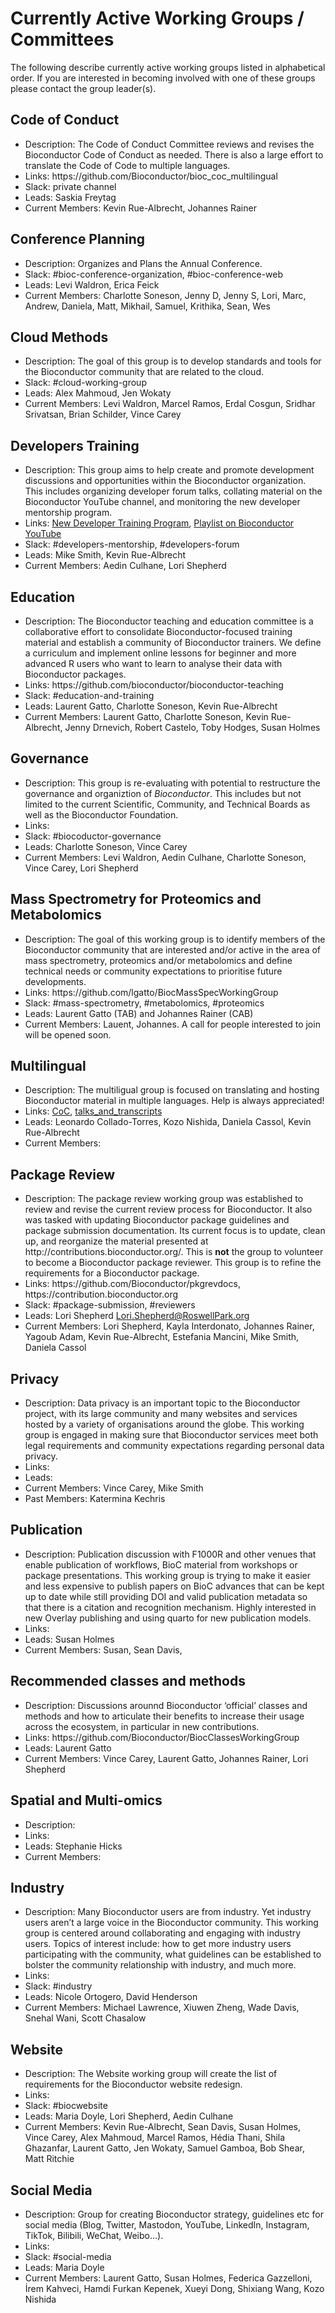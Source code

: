 # Currently Active Working Groups / Committees 

The following describe currently active working groups listed in alphabetical
order. If you are interested in becoming involved with one of these groups
please contact the group leader(s).


## Code of Conduct

- Description: The Code of Conduct Committee reviews and revises the
  Bioconductor Code of Conduct as needed. There is also a large effort to
  translate the Code of Code to multiple languages.
- Links: https://github.com/Bioconductor/bioc_coc_multilingual
- Slack: private channel
- Leads: Saskia Freytag
- Current Members: Kevin Rue-Albrecht, Johannes Rainer

## Conference Planning

- Description: Organizes and Plans the Annual Conference.
- Slack: #bioc-conference-organization, #bioc-conference-web
- Leads: Levi Waldron, Erica Feick
- Current Members: Charlotte Soneson, Jenny D, Jenny S, Lori, Marc, Andrew, Daniela, Matt, Mikhail, Samuel, Krithika, Sean, Wes

## Cloud Methods

- Description: The goal of this group is to develop standards and tools for the
  Bioconductor community that are related to the cloud.
- Slack: #cloud-working-group
- Leads: Alex Mahmoud, Jen Wokaty
- Current Members: Levi Waldron, Marcel Ramos, Erdal Cosgun, Sridhar Srivatsan,
  Brian Schilder, Vince Carey

## Developers Training

- Description: This group aims to help create and promote development
  discussions and opportunities within the Bioconductor organization. This
  includes organizing developer forum talks, collating material on the
  Bioconductor YouTube channel, and monitoring the new developer mentorship
  program.
- Links: [New Developer Training Program](http://bioconductor.org/developers/new-developer-program/), [Playlist on Bioconductor YouTube](https://www.youtube.com/watch?v=CcJgcDy2qEI&list=PLdl4u5ZRDMQQLMupAtEzm2y4gUIUm_1n6)
- Slack: #developers-mentorship, #developers-forum
- Leads: Mike Smith, Kevin Rue-Albrecht
- Current Members: Aedin Culhane, Lori Shepherd

## Education

- Description: The Bioconductor teaching and education committee is a collaborative effort to consolidate Bioconductor-focused training material and establish a community of Bioconductor trainers. We define a curriculum and implement online lessons for beginner and more advanced R users who want to learn to analyse their data with Bioconductor packages.
- Links: https://github.com/bioconductor/bioconductor-teaching
- Slack: #education-and-training
- Leads: Laurent Gatto, Charlotte Soneson, Kevin Rue-Albrecht
- Current Members: Laurent Gatto, Charlotte Soneson, Kevin Rue-Albrecht, Jenny Drnevich, Robert Castelo, Toby Hodges, Susan Holmes

## Governance

- Description: This group is re-evaluating with potential to restructure the
  governance and organiztion of _Bioconductor_. This includes but not limited to
  the current Scientific, Community, and Technical Boards as well as the
  Bioconductor Foundation.
- Links:
- Slack: #biocoductor-governance
- Leads: Charlotte Soneson, Vince Carey
- Current Members: Levi Waldron, Aedin Culhane, Charlotte Soneson, Vince Carey, Lori Shepherd

## Mass Spectrometry for Proteomics and Metabolomics

- Description: The goal of this working group is to identify members of the
  Bioconductor community that are interested and/or active in the area of mass
  spectrometry, proteomics and/or metabolomics and define technical needs or
  community expectations to prioritise future developments.
- Links: https://github.com/lgatto/BiocMassSpecWorkingGroup
- Slack: #mass-spectrometry, #metabolomics, #proteomics
- Leads: Laurent Gatto (TAB) and Johannes Rainer (CAB) 
- Current Members: Lauent, Johannes. A call for people interested to join will
  be opened soon.

## Multilingual

- Description: The multiligual group is focused on translating and hosting
  Bioconductor material in multiple languages. Help is always appreciated!
- Links: [CoC](https://github.com/Bioconductor/bioc_coc_multilingual), [talks_and_transcripts](https://github.com/BioconductorBoards/CABWorkingGroups/tree/main/talks_and_transcripts)
- Leads: Leonardo Collado-Torres, Kozo Nishida, Daniela Cassol, Kevin Rue-Albrecht
- Current Members:

## Package Review

- Description: The package review working group was established to review and
revise the current review process for Bioconductor. It also was tasked with
updating Bioconductor package guidelines and package submission
documentation. Its current focus is to update, clean up, and reorganize the
material presented at http://contributions.bioconductor.org/. This is <b>not</b> the
group to volunteer to become a Bioconductor package reviewer. This group is to
refine the requirements for a Bioconductor package.
- Links: https://github.com/Bioconductor/pkgrevdocs, https://contribution.bioconductor.org
- Slack: #package-submission, #reviewers
- Leads: Lori Shepherd <Lori.Shepherd@RoswellPark.org>
- Current Members: Lori Shepherd, Kayla Interdonato, Johannes Rainer, Yagoub
Adam, Kevin Rue-Albrecht, Estefania Mancini, Mike Smith, Daniela Cassol

## Privacy

- Description: Data privacy is an important topic to the Bioconductor project, 
with its large community and many websites and services hosted by a variety of
organisations around the globe.  This working group is engaged in making sure 
that Bioconductor services meet both legal requirements and community 
expectations regarding personal data privacy.
- Links:
- Leads:
- Current Members: Vince Carey, Mike Smith
- Past Members: Katermina Kechris

## Publication

- Description: Publication discussion with F1000R and other venues that enable publication of workflows, BioC material from workshops or package presentations. This working group is trying to make it easier and less expensive to publish papers on BioC advances that can be kept up to date while still providing DOI and valid publication metadata so that there is a citation and recognition mechanism. Highly interested in new Overlay publishing and using quarto for new publication models.
- Links:
- Leads: Susan Holmes
- Current Members: Susan, Sean Davis,

## Recommended classes and methods

- Description: Discussions arounnd Bioconductor 'official' classes and methods and how to articulate their benefits to increase their usage across the ecosystem, in particular in new contributions.
- Links: https://github.com/Bioconductor/BiocClassesWorkingGroup
- Leads: Laurent Gatto 
- Current Members: Vince Carey, Laurent Gatto, Johannes Rainer, Lori Shepherd

## Spatial and Multi-omics

- Description:
- Links:
- Leads: Stephanie Hicks
- Current Members: 

## Industry

- Description: Many Bioconductor users are from industry. Yet industry users aren't a large voice in the Bioconductor community. This working group is centered around collaborating and engaging with industry users. Topics of interest include: how to get more industry users participating with the community, what guidelines can be established to bolster the community relationship with industry, and much more.
- Links:
- Slack: #industry
- Leads: Nicole Ortogero, David Henderson
- Current Members: Michael Lawrence, Xiuwen Zheng, Wade Davis, Snehal Wani, Scott Chasalow

## Website

- Description: The Website working group will create the list of requirements for the Bioconductor website redesign.
- Links: 
- Slack: #biocwebsite
- Leads: Maria Doyle, Lori Shepherd, Aedin Culhane 
- Current Members: Kevin Rue-Albrecht, Sean Davis, Susan Holmes, Vince Carey, Alex Mahmoud, Marcel Ramos, Hédia Thani, Shila Ghazanfar, Laurent Gatto, Jen Wokaty, Samuel Gamboa, Bob Shear, Matt Ritchie

## Social Media

- Description: Group for creating Bioconductor strategy, guidelines etc for social media (Blog, Twitter, Mastodon, YouTube, LinkedIn, Instagram, TikTok, Bilibili, WeChat, Weibo...).
- Links: 
- Slack: #social-media
- Leads: Maria Doyle
- Current Members: Laurent Gatto, Susan Holmes, Federica Gazzelloni, İrem Kahveci, Hamdi Furkan Kepenek, Xueyi Dong, Shixiang Wang, Kozo Nishida
